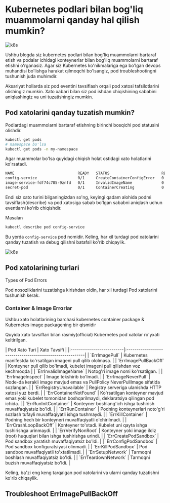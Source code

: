 
# Kubernetes podlari bilan bog'liq muammolarni qanday hal qilish mumkin?

![k8s](https://raw.githubusercontent.com/devops-journey-uz/assets/main/images/tutorials/k8s/trubeleshoot-k8s/banner.png)


Ushbu blogda siz kubernetes podlari bilan bog'liq muammolarni bartaraf etish va podalar ichidagi konteynerlar bilan bog'liq muammolarni bartaraf etishni o'rganasiz. Agar siz Kubernetes ko'nikmalariga ega bo'lgan devops muhandisi bo'lishga harakat qilmoqchi bo'lsangiz, pod troubleshootingni tushunish juda muhimdir.

Aksariyat hollarda siz pod eventini tavsiflash orqali pod xatosi tafsilotlarini olishingiz mumkin. Xato xabari bilan siz pod ishdan chiqishining sababini aniqlashingiz va uni tuzatishingiz mumkin.

## Pod xatolarini qanday tuzatish mumkin?

Podlardagi muammolarni bartaraf etishning birinchi bosqichi pod statusini olishdir.

```bash
kubectl get pods
# namespace bo'lsa
kubectl get pods -n my-namespace
```
Agar muammolar bo'lsa quyidagi chiqish holat ostidagi xato holatlarini ko'rsatadi.

```bash
NAME                            READY   STATUS                       RESTARTS   AGE
config-service                  0/1     CreateContainerConfigError   0          20s
image-service-fdf74c785-9znfd   0/1     InvalidImageName             0          30s
secret-pod                      0/1     ContainerCreating            0          15s
```

Endi siz xato turini bilganingizdan so'ng, keyingi qadam alohida podmi tavsiflash(describe) va pod xatosiga sabab bo'lgan sababni aniqlash uchun eventlarni ko'rib chiqishdir.

Masalan
```bash
kubectl describe pod config-service
```
Bu yerda `config-service` pod nomidir. Keling, har xil turdagi pod xatolarini qanday tuzatish va debug qilishni batafsil ko'rib chiqaylik.


![k8s](https://raw.githubusercontent.com/devops-journey-uz/assets/main/images/tutorials/k8s/trubeleshoot-k8s/image1.png)

## Pod xatolarining turlari
Types of Pod Errors

Pod nosozliklarini tuzatishga kirishdan oldin, har xil turdagi Pod xatolarini tushunish kerak.
### Container & Image Errorlar
Ushbu xato holatlarining barchasi kubernetes container package & Kubernetes image packagening bir qismidir

Quyida xato tavsiflari bilan rasmiy(official) Kubernetes pod xatolar ro'yxati keltirilgan.

<Callout type="info" emoji="">
| Pod Xato Turi             | Xato Tavsifi                                             |
|:--------------------------|:---------------------------------------------------------|
| `ErrImagePull`            | Kubernetes manifestda ko'rsatilgan imageni pull qilib ololmasa. |
| `ErrImagePullBackOff`     | Konteyner pull qilib bo'lmadi, kubelet imageni pull qilishdan voz kechmoqda |
| `ErrInvalidImageName`     | Notog'ri image nomi ko'rsatilgan. |
| `ErrImageInspect`         | Image tekshirib bo'lmadi. |
| `ErrImageNeverPull`       | Node-da kerakli image mavjud emas va PullPolicy NeverPullImage sifatida sozlangan. |
| `ErrRegistryUnavailable`  | Registry serveriga ulanishda HTTP xatosi yuz berdi. |
| `ErrContainerNotFound`    | Ko'rsatilgan konteyner mavjud emas yoki kubelet tomonidan boshqarilmaydi, deklaratsiya qilingan pod ichida. |
| `ErrRunInitContainer`     | Konteyner boshlang'ich ishga tushirish muvaffaqiyatsiz bo'ldi. |
| `ErrRunContainer`         | Podning konteynerlari noto'g'ri sozlash tufayli muvaffaqiyatli ishga tushmaydi. |
| `ErrKillContainer`        | Podning hech bir konteyneri muvaffaqiyatli o'chirilmadi. |
| `ErrCrashLoopBackOff`     | Konteyner to'xtadi. Kubelet uni qayta ishga tushirishga urinmaydi. |
| `ErrVerifyNonRoot`        | Konteyner yoki image ildiz (root) huquqlari bilan ishga tushirishga urindi. |
| `ErrCreatePodSandbox`     | Pod sandbox yaratish muvaffaqiyatsiz bo'ldi. |
| `ErrConfigPodSandbox`     | Pod sandbox konfiguratsiyasi olinmadi. |
| `ErrKillPodSandbox`       | Pod sandbox muvaffaqiyatli to'xtatilmadi. |
| `ErrSetupNetwork`         | Tarmoqni boshlash muvaffaqiyatsiz bo'ldi. |
| `ErrTeardownNetwork`      | Tarmoqni buzish muvaffaqiyatsiz bo'ldi. |

</Callout>

Keling, ba'zi eng keng tarqalgan pod xatolarini va ularni qanday tuzatishni ko'rib chiqaylik.

## Troubleshoot ErrImagePullBackOff
